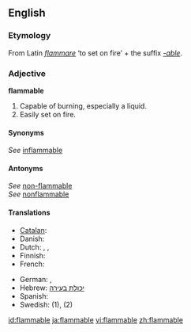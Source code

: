 ==English==
===Etymology===
From Latin ''[[flammare]]'' ‘to set on fire’ + the suffix ''[[-able]]''.

===Adjective===
'''flammable'''

#Capable of burning, especially a liquid.
#Easily set on fire.

====Synonyms====
''See'' [[inflammable]]<br />

====Antonyms====
''See'' [[non-flammable]]<br />
''See'' [[nonflammable]]

====Translations====
{{trans-top|Capable of burning}}
{{trans-bottom}}
{{trans-top|Volatile}}
{{trans-bottom}}
{{checktrans}}
{{trans-top|Flammable}}
*[[Catalan]]: {{t|ca|inflamable}}
*Danish: {{t|da|brændbar}}
*Dutch: {{t|nl|ontvlambaar}}, {{t|nl|licht ontvlambaar}}, {{t|nl|brandbaar}}
*Finnish: {{t|fi|leimahtava}}
*French: {{t|fr|inflammable}}
{{trans-mid}}
*German: {{t|de|brennbar}}, {{t|de|entflammbar}}
*Hebrew: [[יכולת בעירה]]
*Spanish: {{t|es|inflamable}}
*Swedish: {{t|sv|brännbar}} (1), {{t|sv|lättantändlig}} (2)
{{trans-bottom}}

[[id:flammable]]
[[ja:flammable]]
[[vi:flammable]]
[[zh:flammable]]